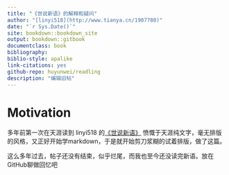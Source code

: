 ```yaml
---
title: "《世说新语》的解释和疑问"
author: "[linyi518](http://www.tianya.cn/1907780)"
date: "`r Sys.Date()`"
site: bookdown::bookdown_site
output: bookdown::gitbook
documentclass: book
bibliography:
biblio-style: apalike
link-citations: yes
github-repo: huyunwei/readling
description: "编辑旧帖"
---
```


# Motivation {-}

多年前第一次在天涯读到 linyi518 的[《世说新语》](http://bbs.tianya.cn/post-books-108487-1.shtml) 愤慨于天涯纯文字，毫无排版的风格，又正好开始学markdown，于是就开始剪刀浆糊的试着排版，做了这篇。

这么多年过去，帖子还没有结束，似乎烂尾，而我也至今还没读完新语。放在GitHub聊做回忆吧
